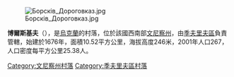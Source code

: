 [[Image:Борсків_Дороговказ.jpg|right]]

{{coord|49|1|30|N|28|22|58|E|scale:30000|display=title}}

'''博爾斯基夫'''（{{lang-uk|Борсків}}），是[[烏克蘭|烏克蘭]]的村落，位於該國西南部[[文尼察州|文尼察州]]，由[[季夫里夫區|季夫里夫區]]負責管轄，始建於1676年，面積10.52平方公里，海拔高度246米，2001年人口267，人口密度每平方公里25.38人。

[[Category:文尼察州村落|Category:文尼察州村落]]
[[Category:季夫里夫區村落|Category:季夫里夫區村落]]


{{Vinnytsia-geo-stub}}